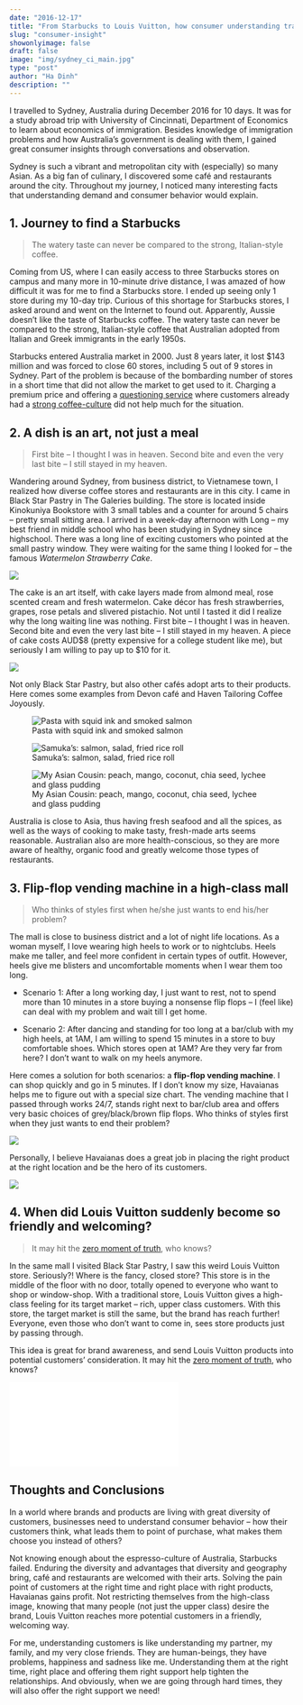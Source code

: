 ```yaml
---
date: "2016-12-17"
title: "From Starbucks to Louis Vuitton, how consumer understanding transforms businesses"
slug: "consumer-insight"
showonlyimage: false
draft: false
image: "img/sydney_ci_main.jpg"
type: "post"
author: "Ha Dinh"
description: ""
---
```


I travelled to Sydney, Australia during December 2016 for 10 days. It was for a study abroad trip with University of Cincinnati, Department of Economics to learn about economics of immigration. Besides knowledge of immigration problems and how Australia’s government is dealing with them, I gained great consumer insights through conversations and observation.
<!--more-->

Sydney is such a vibrant and metropolitan city with (especially) so many Asian. As a big fan of culinary, I discovered some café and restaurants around the city. Throughout my journey, I noticed many interesting facts that understanding demand and consumer behavior would explain.

## **1. Journey to find a Starbucks**

> The watery taste can never be compared to the strong, Italian-style coffee.

Coming from US, where I can easily access to three Starbucks stores on campus and many more in 10-minute drive distance, I was amazed of how difficult it was for me to find a Starbucks store. I ended up seeing only 1 store during my 10-day trip. Curious of this shortage for Starbucks stores, I asked around and went on the Internet to found out. Apparently, Aussie doesn’t like the taste of Starbucks coffee. The watery taste can never be compared to the strong, Italian-style coffee that Australian adopted from Italian and Greek immigrants in the early 1950s.

Starbucks entered Australia market in 2000. Just 8 years later, it lost $143 million and was forced to close 60 stores, including 5 out of 9 stores in Sydney. Part of the problem is because of the bombarding number of stores in a short time that did not allow the market to get used to it. Charging a premium price and offering a [questioning service](https://www.marketingmag.com.au/news-c/can-a-local-operator-succeed-where-starbucks-failed-in-australia-by-opening-more-stores/#.VFVxhfmUcXc) where customers already had a [strong coffee-culture](https://munchies.vice.com/en_us/article/4xb9gd/this-is-why-australians-hate-starbucks) did not help much for the situation.

## **2. A dish is an art, not just a meal**

> First bite – I thought I was in heaven. Second bite and even the very last bite – I still stayed in my heaven.

Wandering around Sydney, from business district, to Vietnamese town, I realized how diverse coffee stores and restaurants are in this city. I came in Black Star Pastry in The Galeries building. The store is located inside Kinokuniya Bookstore with 3 small tables and a counter for around 5 chairs – pretty small sitting area. I arrived in a week-day afternoon with Long – my best friend in middle school who has been studying in Sydney since highschool. There was a long line of exciting customers who pointed at the small pastry window. They were waiting for the same thing I looked for – the famous *Watermelon Strawberry Cake*.

![](img/consumer-insight/sydney_blackstarpastry.jpg)

The cake is an art itself, with cake layers made from almond meal, rose scented cream and fresh watermelon. Cake décor has fresh strawberries, grapes, rose petals and slivered pistachio. Not until I tasted it did I realize why the long waiting line was nothing. First bite – I thought I was in heaven. Second bite and even the very last bite – I still stayed in my heaven. A piece of cake costs AUD$8 (pretty expensive for a college student like me), but seriously I am willing to pay up to $10 for it.

![](../../static/img/consumer-insight/sydney_cake.jpg)

Not only Black Star Pastry, but also other cafés adopt arts to their products. Here comes some examples from Devon café and Haven Tailoring Coffee Joyously.

![Pasta with squid ink and smoked salmon](static/img/consumer-insight/sydney_pasta.jpg)

![Samuka’s: salmon, salad, fried rice roll](/img/consumer-insight/sydney_salmon.jpg)

![My Asian Cousin: peach, mango, coconut, chia seed, lychee and glass pudding](../../static/img/consumer-insight/sydney_asiancousin.jpg)

Australia is close to Asia, thus having fresh seafood and all the spices, as well as the ways of cooking to make tasty, fresh-made arts seems reasonable. Australian also are more health-conscious, so they are more aware of healthy, organic food and greatly welcome those types of restaurants.

## **3. Flip-flop vending machine in a high-class mall**

> Who thinks of styles first when he/she just wants to end his/her problem?

The mall is close to business district and a lot of night life locations. As a woman myself, I love wearing high heels to work or to nightclubs. Heels make me taller, and feel more confident in certain types of outfit. However, heels give me blisters and uncomfortable moments when I wear them too long.

* Scenario 1: After a long working day, I just want to rest, not to spend more than 10 minutes in a store buying a nonsense flip flops – I (feel like) can deal with my problem and wait till I get home.

* Scenario 2: After dancing and standing for too long at a bar/club with my high heels, at 1AM, I am willing to spend 15 minutes in a store to buy comfortable shoes. Which stores open at 1AM? Are they very far from here? I don’t want to walk on my heels anymore.

Here comes a solution for both scenarios: a **flip-flop vending machine**. I can shop quickly and go in 5 minutes. If I don’t know my size, Havaianas helps me to figure out with a special size chart. The vending machine that I passed through works 24/7, stands right next to bar/club area and offers very basic choices of grey/black/brown flip flops. Who thinks of styles first when they just wants to end their problem?

![](../../static/img/consumer-insight/sydney_havainas.jpg)

Personally, I believe Havaianas does a great job in placing the right product at the right location and be the hero of its customers.

![](../../static/img/consumer-insight/sydney_havainas2.jpg)

## **4. When did Louis Vuitton suddenly become so friendly and welcoming?**

> It may hit the [zero moment of truth](https://www.thinkwithgoogle.com/marketing-resources/micro-moments/zero-moment-truth/), who knows?

In the same mall I visited Black Star Pastry, I saw this weird Louis Vuitton store. Seriously?! Where is the fancy, closed store? This store is in the middle of the floor with no door, totally opened to everyone who want to shop or window-shop. With a traditional store, Louis Vuitton gives a high-class feeling for its target market – rich, upper class customers. With this store, the target market is still the same, but the brand has reach further! Everyone, even those who don’t want to come in, sees store products just by passing through.

This idea is great for brand awareness, and send Louis Vuitton products into potential customers’ consideration. It may hit the [zero moment of truth](https://www.thinkwithgoogle.com/marketing-resources/micro-moments/zero-moment-truth/), who knows?

![](../../static/img/consumer-insight/sydney_lv.img)

## **Thoughts and Conclusions** 

In a world where brands and products are living with great diversity of customers, businesses need to understand consumer behavior – how their customers think, what leads them to point of purchase, what makes them choose you instead of others?

Not knowing enough about the espresso-culture of Australia, Starbucks failed. Enduring the diversity and advantages that diversity and geography bring, café and restaurants are welcomed with their arts. Solving the pain point of customers at the right time and right place with right products, Havaianas gains profit. Not restricting themselves from the high-class image, knowing that many people (not just the upper class) desire the brand, Louis Vuitton reaches more potential customers in a friendly, welcoming way.

For me, understanding customers is like understanding my partner, my family, and my very close friends. They are human-beings, they have problems, happiness and sadness like me. Understanding them at the right time, right place and offering them right support help tighten the relationships. And obviously, when we are going through hard times, they will also offer the right support we need!

